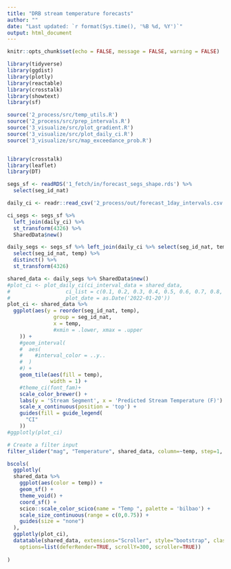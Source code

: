 ```yaml
---
title: "DRB stream temperature forecasts"
author: ""
date: "Last updated: `r format(Sys.time(), '%B %d, %Y')`"
output: html_document
---
```


```r
knitr::opts_chunk$set(echo = FALSE, message = FALSE, warning = FALSE)

library(tidyverse)
library(ggdist)
library(plotly)
library(reactable)
library(crosstalk)
library(showtext)
library(sf)

source('2_process/src/temp_utils.R')
source('2_process/src/prep_intervals.R')
source('3_visualize/src/plot_gradient.R')
source('3_visualize/src/plot_daily_ci.R')
source('3_visualize/src/map_exceedance_prob.R')

```

```r


```

```r
library(crosstalk)
library(leaflet)
library(DT)

segs_sf <- readRDS('1_fetch/in/forecast_segs_shape.rds') %>%
  select(seg_id_nat)

daily_ci <- readr::read_csv('2_process/out/forecast_1day_intervals.csv') 

ci_segs <- segs_sf %>%
  left_join(daily_ci) %>%
  st_transform(4326) %>% 
  SharedData$new()

daily_segs <- segs_sf %>% left_join(daily_ci %>% select(seg_id_nat, temp) %>% distinct()) %>%
  select(seg_id_nat, temp) %>%
  distinct() %>%
  st_transform(4326)

shared_data <- daily_segs %>% SharedData$new()
#plot_ci <- plot_daily_ci(ci_interval_data = shared_data,
#                  ci_list = c(0.1, 0.2, 0.3, 0.4, 0.5, 0.6, 0.7, 0.8, 0.9), 
#                  plot_date = as.Date('2022-01-20'))
plot_ci <- shared_data %>%
  ggplot(aes(y = reorder(seg_id_nat, temp),
               group = seg_id_nat,
               x = temp,
               #xmin = .lower, xmax = .upper
    )) +
    #geom_interval(
    #  aes(
    #    #interval_color = ..y..
    #  )
    #) +
    geom_tile(aes(fill = temp),
              width = 1) +
    #theme_ci(font_fam)+
    scale_color_brewer() +
    labs(y = 'Stream Segment', x = 'Predicted Stream Temperature (F)') +
    scale_x_continuous(position = 'top') +
    guides(fill = guide_legend(
      "CI"
    ))
#ggplotly(plot_ci)

# Create a filter input
filter_slider("mag", "Temperature", shared_data, column=~temp, step=1, width=250)

bscols(
  ggplotly(
  shared_data %>%
    ggplot(aes(color = temp)) +
    geom_sf() +
    theme_void() + 
    coord_sf() +
    scico::scale_color_scico(name = "Temp ", palette = 'bilbao') +
    scale_size_continuous(range = c(0,0.75)) +
    guides(size = "none")
  ),
  ggplotly(plot_ci),
  datatable(shared_data, extensions="Scroller", style="bootstrap", class="compact", width="100%",
    options=list(deferRender=TRUE, scrollY=300, scroller=TRUE))
  
)

```
